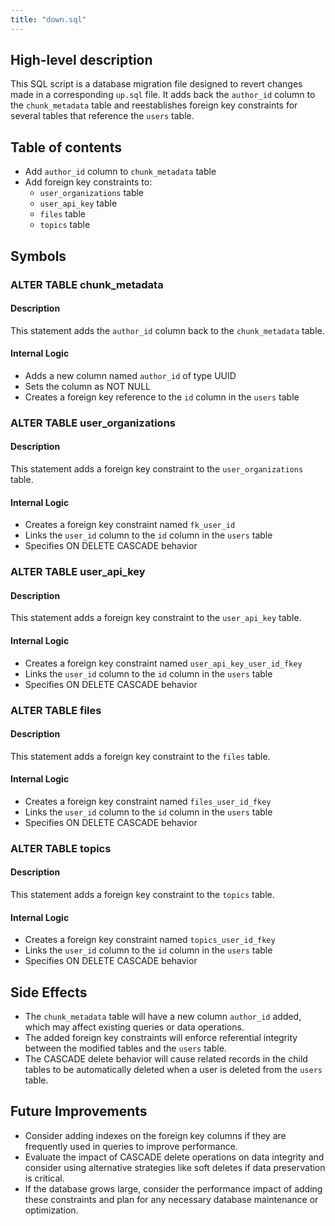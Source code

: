 ```yaml
---
title: "down.sql"
---
```


## High-level description
This SQL script is a database migration file designed to revert changes made in a corresponding `up.sql` file. It adds back the `author_id` column to the `chunk_metadata` table and reestablishes foreign key constraints for several tables that reference the `users` table.

## Table of contents
- Add `author_id` column to `chunk_metadata` table
- Add foreign key constraints to:
  - `user_organizations` table
  - `user_api_key` table
  - `files` table
  - `topics` table

## Symbols

### ALTER TABLE chunk_metadata
#### Description
This statement adds the `author_id` column back to the `chunk_metadata` table.

#### Internal Logic
- Adds a new column named `author_id` of type UUID
- Sets the column as NOT NULL
- Creates a foreign key reference to the `id` column in the `users` table

### ALTER TABLE user_organizations
#### Description
This statement adds a foreign key constraint to the `user_organizations` table.

#### Internal Logic
- Creates a foreign key constraint named `fk_user_id`
- Links the `user_id` column to the `id` column in the `users` table
- Specifies ON DELETE CASCADE behavior

### ALTER TABLE user_api_key
#### Description
This statement adds a foreign key constraint to the `user_api_key` table.

#### Internal Logic
- Creates a foreign key constraint named `user_api_key_user_id_fkey`
- Links the `user_id` column to the `id` column in the `users` table
- Specifies ON DELETE CASCADE behavior

### ALTER TABLE files
#### Description
This statement adds a foreign key constraint to the `files` table.

#### Internal Logic
- Creates a foreign key constraint named `files_user_id_fkey`
- Links the `user_id` column to the `id` column in the `users` table
- Specifies ON DELETE CASCADE behavior

### ALTER TABLE topics
#### Description
This statement adds a foreign key constraint to the `topics` table.

#### Internal Logic
- Creates a foreign key constraint named `topics_user_id_fkey`
- Links the `user_id` column to the `id` column in the `users` table
- Specifies ON DELETE CASCADE behavior

## Side Effects
- The `chunk_metadata` table will have a new column `author_id` added, which may affect existing queries or data operations.
- The added foreign key constraints will enforce referential integrity between the modified tables and the `users` table.
- The CASCADE delete behavior will cause related records in the child tables to be automatically deleted when a user is deleted from the `users` table.

## Future Improvements
- Consider adding indexes on the foreign key columns if they are frequently used in queries to improve performance.
- Evaluate the impact of CASCADE delete operations on data integrity and consider using alternative strategies like soft deletes if data preservation is critical.
- If the database grows large, consider the performance impact of adding these constraints and plan for any necessary database maintenance or optimization.